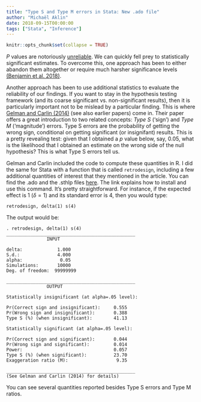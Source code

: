 ```yaml
---
title: "Type S and Type M errors in Stata: New .ado file"
author: "Michaël Aklin"
date: 2018-09-15T00:00:00
tags: ["Stata", "Inference"]
---
```


```r
knitr::opts_chunk$set(collapse = TRUE)
```

<!-- The following enables latex -->
<script type="text/javascript"
  src="https://cdn.mathjax.org/mathjax/latest/MathJax.js?config=TeX-AMS-MML_HTMLorMML">
</script>


_P_ values are notoriously [unreliable](https://www.nature.com/news/scientific-method-statistical-errors-1.14700). We can quickly fell prey to statistically significant estimates. To overcome this, one approach has been to either abandon them altogether or require much harsher significance levels [(Benjamin et al. 2018)](https://www.nature.com/articles/s41562-017-0189-z). 

Another approach has been to use additional statistics to evaluate the reliability of our findings. If you want to stay in the hypothesis testing framework (and its coarse significant vs. non-significant results), then it is particularly important not to be mislead by a particular finding. This is where [Gelman and Carlin (2014)](http://journals.sagepub.com/doi/pdf/10.1177/1745691614551642) (see also earlier papers) come in. Their paper offers a great introduction to two related concepts: _Type S_ ('sign') and _Type M_ ('magnitude') errors.  Type S errors are the probability of getting the wrong sign, conditional on getting significant (or insignifant) results. This is a pretty revealing test: given that I obtained a _p_ value below, say, 0.05, what is the likelihood that I obtained an estimate on the wrong side of the null hypothesis? This is what Type S errors tell us.

Gelman and Carlin included the code to compute these quantities in R. I did the same for Stata with a function that is called ```retrodesign```, including a few additional quantities of interest that they mentioned in the article. You can find the .ado and the .sthlp files [here](https://github.com/michaelaklin/retrodesign). The link explains how to install and use this command. It's pretty straightforward. For instance, if the expected effect is 1 ($\delta=1$) and its standard error is 4, then you would type:

```
retrodesign, delta(1) s(4)
```

The output would be:
```
. retrodesign, delta(1) s(4)
________________________________________________
               INPUT

delta:             1.000
S.d.:              4.000
alpha:              0.05
Simulations:       10000
Deg. of freedom:  99999999

________________________________________________
               OUTPUT

Statistically insignificant (at alpha=.05 level):

Pr(Correct sign and insignificant):     0.555
Pr(Wrong sign and insignificant):       0.388
Type S (%) (when insignificant):        41.13

Statistically significant (at alpha=.05 level):

Pr(Correct sign and significant):       0.044
Pr(Wrong sign and significant):         0.014
Power:                                  0.057
Type S (%) (when significant):          23.70
Exaggeration ratio (M):                  9.35

________________________________________________
(See Gelman and Carlin (2014) for details)
```

You can see several quantities reported besides Type S errors and Type M ratios.